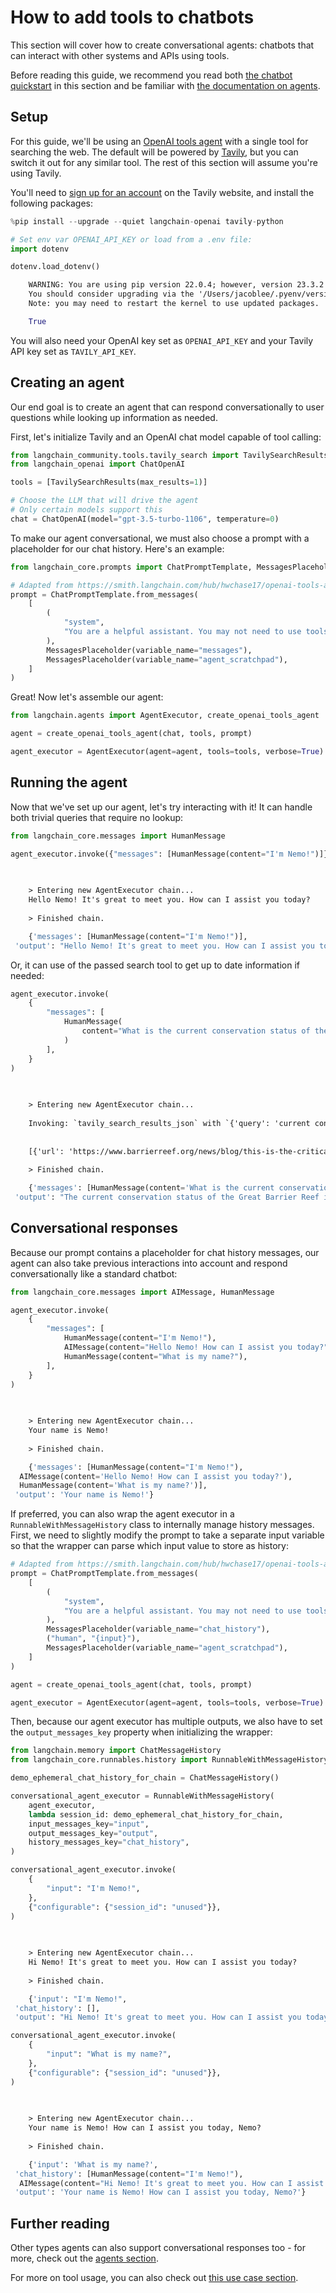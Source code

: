 # How to add tools to chatbots

This section will cover how to create conversational agents: chatbots that can interact with other systems and APIs using tools.

Before reading this guide, we recommend you read both [the chatbot quickstart](/docs/tutorials/chatbot) in this section and be familiar with [the documentation on agents](/docs/tutorials/agents).

## Setup

For this guide, we'll be using an [OpenAI tools agent](/docs/how_to/agent_executor) with a single tool for searching the web. The default will be powered by [Tavily](/docs/integrations/tools/tavily_search), but you can switch it out for any similar tool. The rest of this section will assume you're using Tavily.

You'll need to [sign up for an account](https://tavily.com/) on the Tavily website, and install the following packages:

```python
%pip install --upgrade --quiet langchain-openai tavily-python

# Set env var OPENAI_API_KEY or load from a .env file:
import dotenv

dotenv.load_dotenv()
```


<CodeOutputBlock lang="python">

```default
    WARNING: You are using pip version 22.0.4; however, version 23.3.2 is available.
    You should consider upgrading via the '/Users/jacoblee/.pyenv/versions/3.10.5/bin/python -m pip install --upgrade pip' command.
    Note: you may need to restart the kernel to use updated packages.
```

</CodeOutputBlock>


<CodeOutputBlock lang="python">

```python
    True
```

</CodeOutputBlock>

You will also need your OpenAI key set as `OPENAI_API_KEY` and your Tavily API key set as `TAVILY_API_KEY`.
## Creating an agent

Our end goal is to create an agent that can respond conversationally to user questions while looking up information as needed.

First, let's initialize Tavily and an OpenAI chat model capable of tool calling:

```python
from langchain_community.tools.tavily_search import TavilySearchResults
from langchain_openai import ChatOpenAI

tools = [TavilySearchResults(max_results=1)]

# Choose the LLM that will drive the agent
# Only certain models support this
chat = ChatOpenAI(model="gpt-3.5-turbo-1106", temperature=0)
```

To make our agent conversational, we must also choose a prompt with a placeholder for our chat history. Here's an example:

```python
from langchain_core.prompts import ChatPromptTemplate, MessagesPlaceholder

# Adapted from https://smith.langchain.com/hub/hwchase17/openai-tools-agent
prompt = ChatPromptTemplate.from_messages(
    [
        (
            "system",
            "You are a helpful assistant. You may not need to use tools for every query - the user may just want to chat!",
        ),
        MessagesPlaceholder(variable_name="messages"),
        MessagesPlaceholder(variable_name="agent_scratchpad"),
    ]
)
```

Great! Now let's assemble our agent:

```python
from langchain.agents import AgentExecutor, create_openai_tools_agent

agent = create_openai_tools_agent(chat, tools, prompt)

agent_executor = AgentExecutor(agent=agent, tools=tools, verbose=True)
```

## Running the agent

Now that we've set up our agent, let's try interacting with it! It can handle both trivial queries that require no lookup:

```python
from langchain_core.messages import HumanMessage

agent_executor.invoke({"messages": [HumanMessage(content="I'm Nemo!")]})
```


<CodeOutputBlock lang="python">

```default
    
    
    > Entering new AgentExecutor chain...
    Hello Nemo! It's great to meet you. How can I assist you today?
    
    > Finished chain.
```

</CodeOutputBlock>


<CodeOutputBlock lang="python">

```python
    {'messages': [HumanMessage(content="I'm Nemo!")],
 'output': "Hello Nemo! It's great to meet you. How can I assist you today?"}
```

</CodeOutputBlock>

Or, it can use of the passed search tool to get up to date information if needed:

```python
agent_executor.invoke(
    {
        "messages": [
            HumanMessage(
                content="What is the current conservation status of the Great Barrier Reef?"
            )
        ],
    }
)
```


<CodeOutputBlock lang="python">

```default
    
    
    > Entering new AgentExecutor chain...
    
    Invoking: `tavily_search_results_json` with `{'query': 'current conservation status of the Great Barrier Reef'}`
    
    
    [{'url': 'https://www.barrierreef.org/news/blog/this-is-the-critical-decade-for-coral-reef-survival', 'content': "global coral reef conservation.  © 2024 Great Barrier Reef Foundation. Website by bigfish.tv  #Related News · 29 January 2024 290m more baby corals to help restore and protect the Great Barrier Reef  Great Barrier Reef Foundation Managing Director Anna Marsden says it’s not too late if we act now.The Status of Coral Reefs of the World: 2020 report is the largest analysis of global coral reef health ever undertaken. It found that 14 per cent of the world's coral has been lost since 2009. The report also noted, however, that some of these corals recovered during the 10 years to 2019."}]The current conservation status of the Great Barrier Reef is a critical concern. According to the Great Barrier Reef Foundation, the Status of Coral Reefs of the World: 2020 report found that 14% of the world's coral has been lost since 2009. However, the report also noted that some of these corals recovered during the 10 years to 2019. For more information, you can visit the following link: [Great Barrier Reef Foundation - Conservation Status](https://www.barrierreef.org/news/blog/this-is-the-critical-decade-for-coral-reef-survival)
    
    > Finished chain.
```

</CodeOutputBlock>


<CodeOutputBlock lang="python">

```python
    {'messages': [HumanMessage(content='What is the current conservation status of the Great Barrier Reef?')],
 'output': "The current conservation status of the Great Barrier Reef is a critical concern. According to the Great Barrier Reef Foundation, the Status of Coral Reefs of the World: 2020 report found that 14% of the world's coral has been lost since 2009. However, the report also noted that some of these corals recovered during the 10 years to 2019. For more information, you can visit the following link: [Great Barrier Reef Foundation - Conservation Status](https://www.barrierreef.org/news/blog/this-is-the-critical-decade-for-coral-reef-survival)"}
```

</CodeOutputBlock>

## Conversational responses

Because our prompt contains a placeholder for chat history messages, our agent can also take previous interactions into account and respond conversationally like a standard chatbot:

```python
from langchain_core.messages import AIMessage, HumanMessage

agent_executor.invoke(
    {
        "messages": [
            HumanMessage(content="I'm Nemo!"),
            AIMessage(content="Hello Nemo! How can I assist you today?"),
            HumanMessage(content="What is my name?"),
        ],
    }
)
```


<CodeOutputBlock lang="python">

```default
    
    
    > Entering new AgentExecutor chain...
    Your name is Nemo!
    
    > Finished chain.
```

</CodeOutputBlock>


<CodeOutputBlock lang="python">

```python
    {'messages': [HumanMessage(content="I'm Nemo!"),
  AIMessage(content='Hello Nemo! How can I assist you today?'),
  HumanMessage(content='What is my name?')],
 'output': 'Your name is Nemo!'}
```

</CodeOutputBlock>

If preferred, you can also wrap the agent executor in a `RunnableWithMessageHistory` class to internally manage history messages. First, we need to slightly modify the prompt to take a separate input variable so that the wrapper can parse which input value to store as history:

```python
# Adapted from https://smith.langchain.com/hub/hwchase17/openai-tools-agent
prompt = ChatPromptTemplate.from_messages(
    [
        (
            "system",
            "You are a helpful assistant. You may not need to use tools for every query - the user may just want to chat!",
        ),
        MessagesPlaceholder(variable_name="chat_history"),
        ("human", "{input}"),
        MessagesPlaceholder(variable_name="agent_scratchpad"),
    ]
)

agent = create_openai_tools_agent(chat, tools, prompt)

agent_executor = AgentExecutor(agent=agent, tools=tools, verbose=True)
```

Then, because our agent executor has multiple outputs, we also have to set the `output_messages_key` property when initializing the wrapper:

```python
from langchain.memory import ChatMessageHistory
from langchain_core.runnables.history import RunnableWithMessageHistory

demo_ephemeral_chat_history_for_chain = ChatMessageHistory()

conversational_agent_executor = RunnableWithMessageHistory(
    agent_executor,
    lambda session_id: demo_ephemeral_chat_history_for_chain,
    input_messages_key="input",
    output_messages_key="output",
    history_messages_key="chat_history",
)
```


```python
conversational_agent_executor.invoke(
    {
        "input": "I'm Nemo!",
    },
    {"configurable": {"session_id": "unused"}},
)
```


<CodeOutputBlock lang="python">

```default
    
    
    > Entering new AgentExecutor chain...
    Hi Nemo! It's great to meet you. How can I assist you today?
    
    > Finished chain.
```

</CodeOutputBlock>


<CodeOutputBlock lang="python">

```python
    {'input': "I'm Nemo!",
 'chat_history': [],
 'output': "Hi Nemo! It's great to meet you. How can I assist you today?"}
```

</CodeOutputBlock>


```python
conversational_agent_executor.invoke(
    {
        "input": "What is my name?",
    },
    {"configurable": {"session_id": "unused"}},
)
```


<CodeOutputBlock lang="python">

```default
    
    
    > Entering new AgentExecutor chain...
    Your name is Nemo! How can I assist you today, Nemo?
    
    > Finished chain.
```

</CodeOutputBlock>


<CodeOutputBlock lang="python">

```python
    {'input': 'What is my name?',
 'chat_history': [HumanMessage(content="I'm Nemo!"),
  AIMessage(content="Hi Nemo! It's great to meet you. How can I assist you today?")],
 'output': 'Your name is Nemo! How can I assist you today, Nemo?'}
```

</CodeOutputBlock>

## Further reading

Other types agents can also support conversational responses too - for more, check out the [agents section](/docs/tutorials/agents).

For more on tool usage, you can also check out [this use case section](/docs/how_to#tools).